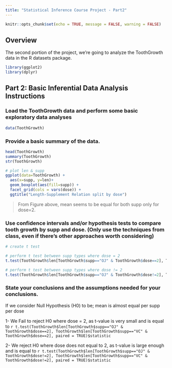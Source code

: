 ```yaml
---
title: "Statistical Inference Course Project - Part2"
---
```


```r
knitr::opts_chunk$set(echo = TRUE, message = FALSE, warning = FALSE)
```

## Overview

The second portion of the project, we're going to analyze the ToothGrowth data in the R datasets package.

```r
library(ggplot2)
library(dplyr)
```
## Part 2: Basic Inferential Data Analysis Instructions
### Load the ToothGrowth data and perform some basic exploratory data analyses

``` r
data(ToothGrowth)
```

### Provide a basic summary of the data.

``` r
head(ToothGrowth)
summary(ToothGrowth)
str(ToothGrowth)

# plot len & supp
ggplot(data=ToothGrowth) + 
  aes(x=supp, y=len)+
  geom_boxplot(aes(fill=supp)) +
  facet_grid(cols = vars(dose)) +
  ggtitle("Length-Supplement Relation split by dose")

```

> From Figure above, mean seems to be equal for both supp only for dose=2.

### Use confidence intervals and/or hypothesis tests to compare tooth growth by supp and dose. (Only use the techniques from class, even if there's other approaches worth considering)

``` r
# create t test

# perform t test between supp types where dose = 2
t.test(ToothGrowth$len[ToothGrowth$supp=="OJ" & ToothGrowth$dose==2], ToothGrowth$len[ToothGrowth$supp=="VC" & ToothGrowth$dose==2], paired = TRUE)

# perform t test between supp types where dose != 2
t.test(ToothGrowth$len[ToothGrowth$supp=="OJ" & ToothGrowth$dose!=2], ToothGrowth$len[ToothGrowth$supp=="VC" & ToothGrowth$dose!=2], paired = TRUE)

```

### State your conclusions and the assumptions needed for your conclusions.

If we consider Null Hypothesis (H0) to be; mean is almost equal per supp per dose

1- We Fail to reject H0 where dose = 2, as t-value is very small and is equal to ```r t.test(ToothGrowth$len[ToothGrowth$supp=="OJ" & ToothGrowth$dose==2], ToothGrowth$len[ToothGrowth$supp=="VC" & ToothGrowth$dose==2], paired = TRUE)$statistic ```

2- We reject H0 where dose does not equal to 2, as t-value is large enough and is equal to ```r t.test(ToothGrowth$len[ToothGrowth$supp=="OJ" & ToothGrowth$dose!=2], ToothGrowth$len[ToothGrowth$supp=="VC" & ToothGrowth$dose!=2], paired = TRUE)$statistic ```